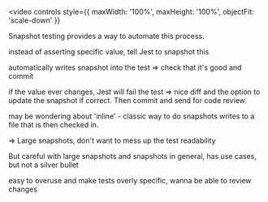 

<Invert>

<video
  controls
  style={{ maxWidth: '100%', maxHeight: '100%', objectFit: 'scale-down' }}
>
  <source src={jestSnapshotTesting} type="video/webm" />
</video>

</Invert>

<Notes>

Snapshot testing provides a way to automate this process.

instead of asserting specific value, tell Jest to snapshot this

automatically writes snapshot into the test => check that it's good and commit

if the value ever changes, Jest will fail the test => nice diff and the option to update the snapshot if correct. Then commit and send for code review.

may be wondering about 'inline' - classic way to do snapshots writes to a file that is then checked in.

=> Large snapshots, don't want to mess up the test readability

But careful with large snapshots and snapshots in general, has use cases, but not a silver bullet

easy to overuse and make tests overly specific, wanna be able to review changes

</Notes>
